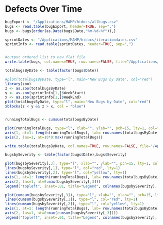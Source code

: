 Defects Over Time
========================================================


```r
bugExport <- "/Applications/MAMP/htdocs/allbugs.csv"
bugs <- read.table(bugExport, header=TRUE, sep=",")
bugs <- bugs[order(as.Date(bugs$Date,"%m-%d-%Y")),]

sprintDates <- "/Applications/MAMP/htdocs/iterationdates.csv"
sprintInfo <- read.table(sprintDates, header=TRUE, sep=",")


#output ordered list to new flat file
write.table(bugs, col.names=TRUE, row.names=FALSE, file="/Applications/MAMP/htdocs/allbugsOrdered.csv", quote = FALSE, sep = ",")

totalbugsByDate <- table(factor(bugs$Date))

#plot(totalbugsByDate, type="l", main="New Bugs by Date", col="red")
library(zoo)
z <- as.zoo(totalbugsByDate)
y <- as.zoo(sprintInfo[1,]$WeekStart)
x <- as.zoo(sprintInfo[1,]$WeekEnd)
plot(totalbugsByDate, type="l", main="New Bugs by Date", col="red")
xblocks(z < y && z > x, col = "blue")


runningTotalBugs <- cumsum(totalbugsByDate)

plot(runningTotalBugs, type="l", xlab="", ylab="", pch=15, lty=1, col="red", main="Cumulative Defects Over Time", axes=FALSE)
axis(1, at=1: length(runningTotalBugs), lab= row.names(totalbugsByDate))
axis(2, las=1, at=10*0:max(runningTotalBugs))

write.table(totalbugsByDate, col.names=TRUE, row.names=FALSE, file="/Applications/MAMP/htdocs/runningTotalBugs.csv", quote = FALSE, sep = ",")

```

```r
bugsbySeverity <- table(factor(bugs$Date),bugs$Severity)

plot(bugsbySeverity[,3], type="l", xlab="", ylab="", pch=15, lty=1, col="orange", main="New Bugs by Severity", axes=FALSE)
lines(bugsbySeverity[,1], type="l", col="red", lty=1)
lines(bugsbySeverity[,2], type="l", col="yellow", lty=1)
axis(1, at=1: length(runningTotalBugs), lab= row.names(totalbugsByDate))
axis(2, las=1, at=0:max(bugsbySeverity[,3]))
legend("topleft", inset=.01, title="Legend", colnames(bugsbySeverity), lty=c(1,1,1), col= c("red", "yellow", "orange"))
```


```r

plot(cumsum(bugsbySeverity[,3]), type="l", xlab="", ylab="", pch=15, lty=1, col="orange", main="Running Total of Bugs by Severity", axes=FALSE)
lines(cumsum(bugsbySeverity[,1]), type="l", col="red", lty=1)
lines(cumsum(bugsbySeverity[,2]), type="l", col="yellow", lty=1)
axis(1, at=1: length(runningTotalBugs), lab= row.names(totalbugsByDate))
axis(2, las=1, at=0:max(cumsum(bugsbySeverity[,3])))
legend("topleft", inset=.01, title="Legend", colnames(bugsbySeverity), lty=c(1,1,1), col= c("red", "yellow", "orange"))
```
